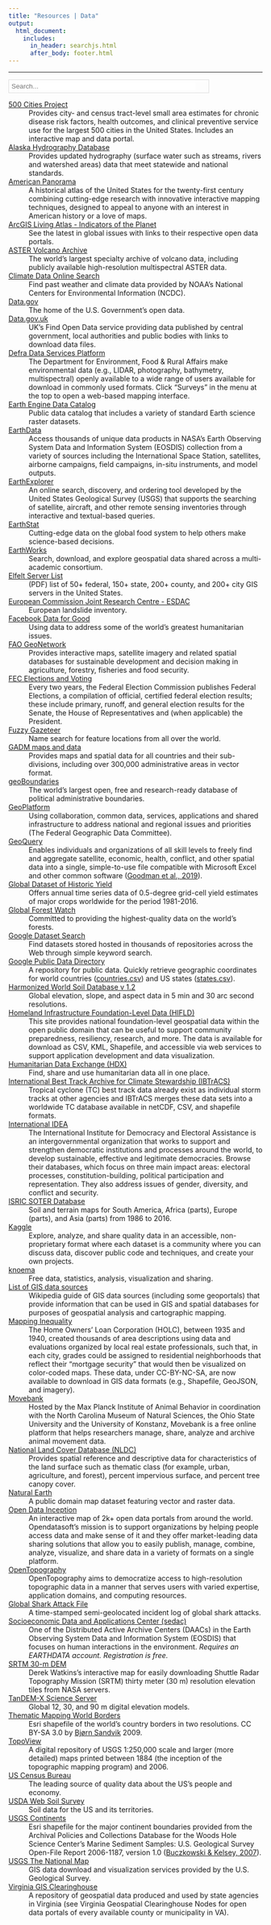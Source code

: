 ```yaml
---
title: "Resources | Data"
output:
  html_document:
    includes:
      in_header: searchjs.html
      after_body: footer.html
---
```


***

<!--
      Search bar
                      -->
<div class="search-bar" style="border:1px solid #DDD; width:396px;">
<p style="margin:5px;">
<i class="icon fa fa-search"></i>
<input type="text" id="myInput" onkeyup="updateSheet()" placeholder="Search..." style="border:none; padding:0; width:365px;">
</p>
</div>

<!--
      Definition List
                        -->

[500 Cities Project](https://www.cdc.gov/500cities/)
:   Provides city- and census tract-level small area estimates for chronic disease risk factors, health outcomes, and clinical preventive service use for the largest 500 cities in the United States.
    Includes an interactive map and data portal.

[Alaska Hydrography Database](http://akhydro.uaa.alaska.edu/)
:   Provides updated hydrography (surface water such as streams, rivers and watershed areas) data that meet statewide and national standards.

[American Panorama](https://dsl.richmond.edu/panorama/)
:   A historical atlas of the United States for the twenty-first century combining cutting-edge research with innovative interactive mapping techniques, designed to appeal to anyone with an interest in American history or a love of maps.

[ArcGIS Living Atlas - Indicators of the Planet](https://experience.arcgis.com/experience/003f05cc447b46dc8818640c38b69b83/)
:   See the latest in global issues with links to their respective open data portals.

[ASTER Volcano Archive](https://ava.jpl.nasa.gov/)
:   The world's largest specialty archive of volcano data, including publicly available high-resolution multispectral ASTER data.

[Climate Data Online Search](https://www.ncdc.noaa.gov/cdo-web/search)
:   Find past weather and climate data provided by NOAA's National Centers for Environmental Information (NCDC).

[Data.gov](https://www.data.gov/)
:   The home of the U.S. Government's open data.

[Data.gov.uk](https://data.gov.uk/)
:   UK's Find Open Data service providing data published by central government, local authorities and public bodies with links to download data files.

[Defra Data Services Platform](https://environment.data.gov.uk/)
:   The Department for Environment, Food & Rural Affairs make environmental data (e.g., LIDAR, photography, bathymetry, multispectral) openly available to a wide range of users available for download in commonly used formats.
    Click "Surveys" in the menu at the top to open a web-based mapping interface.

[Earth Engine Data Catalog](https://developers.google.com/earth-engine/datasets/catalog)
:   Public data catalog that includes a variety of standard Earth science raster datasets.

[EarthData](https://search.earthdata.nasa.gov/search)
:   Access thousands of unique data products in NASA's Earth Observing System Data and Information System (EOSDIS) collection from a variety of sources including the International Space Station, satellites, airborne campaigns, field campaigns, in-situ instruments, and model outputs.

[EarthExplorer](https://earthexplorer.usgs.gov/)
:   An online search, discovery, and ordering tool developed by the United States Geological Survey (USGS) that supports the searching of satellite, aircraft, and other remote sensing inventories through interactive and textual-based queries.

[EarthStat](http://www.earthstat.org/)
:   Cutting-edge data on the global food system to help others make science-based decisions.

[EarthWorks](https://earthworks.stanford.edu/)
:   Search, download, and explore geospatial data shared across a multi-academic consortium.

[Elfelt Server List](https://mappingsupport.com/p/surf_gis/list-federal-state-county-city-GIS-servers.pdf)
:   (PDF) list of 50+ federal, 150+ state, 200+ county, and 200+ city GIS servers in the United States.

[European Commission Joint Research Centre - ESDAC](https://esdac.jrc.ec.europa.eu/themes/landslides)
:   European landslide inventory.

[Facebook Data for Good](https://dataforgood.fb.com/)
:   Using data to address some of the world's greatest humanitarian issues.

[FAO GeoNetwork](http://www.fao.org/geonetwork/srv/en/main.home)
:   Provides interactive maps, satellite imagery and related spatial databases for sustainable development and decision making in agriculture, forestry, fisheries and food security.

[FEC Elections and Voting](https://www.fec.gov/introduction-campaign-finance/election-and-voting-information/)
:   Every two years, the Federal Election Commission publishes Federal Elections, a compilation of official, certified federal election results; these include primary, runoff, and general election results for the Senate, the House of Representatives and (when applicable) the President.

[Fuzzy Gazeteer](http://isodp.hof-university.de/fuzzyg/query/)
:   Name search for feature locations from all over the world.

[GADM maps and data](https://gadm.org/)
:   Provides maps and spatial data for all countries and their sub-divisions, including over 300,000 administrative areas in vector format.

[geoBoundaries](https://www.geoboundaries.org/)
:   The world's largest open, free and research-ready database of political administrative boundaries.

[GeoPlatform](https://www.geoplatform.gov/)
:   Using collaboration, common data, services, applications and shared infrastructure to address national and regional issues and priorities (The Federal Geographic Data Committee).

[GeoQuery](http://geo.aiddata.org/query/#!/)
:   Enables individuals and organizations of all skill levels to freely find and aggregate satellite, economic, health, conflict, and other spatial data into a single, simple-to-use file compatible with Microsoft Excel and other common software ([Goodman et al., 2019](https://doi.org/10.1016/j.cageo.2018.10.009)).

[Global Dataset of Historic Yield](https://doi.pangaea.de/10.1594/PANGAEA.909132)
:   Offers annual time series data of 0.5-degree grid-cell yield estimates of major crops worldwide for the period 1981-2016.

[Global Forest Watch](https://data.globalforestwatch.org/)
:   Committed to providing the highest-quality data on the world's forests.

[Google Dataset Search](https://toolbox.google.com/datasetsearch)
:   Find datasets stored hosted in thousands of repositories across the Web through simple keyword search.

[Google Public Data Directory](https://www.google.com/publicdata/directory)
:   A repository for public data.
    Quickly retrieve geographic coordinates for world countries ([countries.csv](https://developers.google.com/public-data/docs/canonical/countries_csv)) and US states ([states.csv](https://developers.google.com/public-data/docs/canonical/states_csv)).

[Harmonized World Soil Database v 1.2](https://webarchive.iiasa.ac.at/Research/LUC/External-World-soil-database/HTML/)
:   Global elevation, slope, and aspect data in 5 min and 30 arc second resolutions.

[Homeland Infrastructure Foundation-Level Data (HIFLD)](https://hifld-geoplatform.opendata.arcgis.com/)
:   This site provides national foundation-level geospatial data within the open public domain that can be useful to support community preparedness, resiliency, research, and more.
    The data is available for download as CSV, KML, Shapefile, and accessible via web services to support application development and data visualization.

[Humanitarian Data Exchange (HDX)](https://data.humdata.org/)
:   Find, share and use humanitarian data all in one place.

[International Best Track Archive for Climate Stewardship (IBTrACS)](https://www.ncdc.noaa.gov/ibtracs/)
:   Tropical cyclone (TC) best track data already exist as individual storm tracks at other agencies and IBTrACS merges these data sets into a worldwide TC database available in netCDF, CSV, and shapefile formats.

[International IDEA](https://www.idea.int/)
:   The International Institute for Democracy and Electoral Assistance is an intergovernmental organization that works to support and strengthen democratic institutions and processes around the world, to develop sustainable, effective and legitimate democracies.
    Browse their databases, which focus on three main impact areas: electoral processes, constitution-building, political participation and representation.
    They also address issues of gender, diversity, and conflict and security.

[ISRIC SOTER Database](https://www.isric.org/projects/soil-and-terrain-soter-database-programme)
:   Soil and terrain maps for South America, Africa (parts), Europe (parts), and Asia (parts) from 1986 to 2016.

[Kaggle](https://www.kaggle.com/datasets)
:   Explore, analyze, and share quality data in an accessible, non-proprietary format where each dataset is a community where you can discuss data, discover public code and techniques, and create your own projects.

[knoema](https://knoema.com/)
:   Free data, statistics, analysis, visualization and sharing.

[List of GIS data sources](https://en.wikipedia.org/wiki/List_of_GIS_data_sources)
:   Wikipedia guide of GIS data sources (including some geoportals) that provide information that can be used in GIS and spatial databases for purposes of geospatial analysis and cartographic mapping.

[Mapping Inequality](https://dsl.richmond.edu/panorama/redlining/)
:   The Home Owners' Loan Corporation (HOLC), between 1935 and 1940, created thousands of area descriptions using data and evaluations organized by local real estate professionals, such that, in each city, grades could be assigned to residential neighborhoods that reflect their "mortgage security" that would then be visualized on color-coded maps.
    These data, under CC-BY-NC-SA, are now available to download in GIS data formats (e.g., Shapefile, GeoJSON, and imagery).

[Movebank](https://www.movebank.org/cms/movebank-main)
:   Hosted by the Max Planck Institute of Animal Behavior in coordination with the North Carolina Museum of Natural Sciences, the Ohio State University and the University of Konstanz, Movebank is a free online platform that helps researchers manage, share, analyze and archive animal movement data.

[National Land Cover Database (NLDC)](https://www.mrlc.gov/index.php)
:   Provides spatial reference and descriptive data for characteristics of the land surface such as thematic class (for example, urban, agriculture, and forest), percent impervious surface, and percent tree canopy cover.

[Natural Earth](http://www.naturalearthdata.com/)
:   A public domain map dataset featuring vector and raster data.

[Open Data Inception](https://opendatainception.io/#)
:   An interactive map of 2k+ open data portals from around the world.
    Opendatasoft's mission is to support organizations by helping people access data and make sense of it and they offer market-leading data sharing solutions that allow you to easily publish, manage, combine, analyze, visualize, and share data in a variety of formats on a single platform.

[OpenTopography](https://opentopography.org/)
:   OpenTopography aims to democratize access to high-resolution topographic data in a manner that serves users with varied expertise, application domains, and computing resources.

[Global Shark Attack File](http://www.sharkattackfile.net/)
:   A time-stamped semi-geolocated incident log of global shark attacks.

[Socioeconomic Data and Applications Center (sedac)](https://sedac.ciesin.columbia.edu/)
:   One of the Distributed Active Archive Centers (DAACs) in the Earth Observing System Data and Information System (EOSDIS) that focuses on human interactions in the environment.
    _Requires an EARTHDATA account._
    _Registration is free._

[SRTM 30-m DEM](http://dwtkns.com/srtm30m/)
:   Derek Watkins's interactive map for easily downloading Shuttle Radar Topography Mission (SRTM) thirty meter (30 m) resolution elevation tiles from NASA servers.

[TanDEM-X Science Server](https://tandemx-science.dlr.de/)
:   Global 12, 30, and 90 m digital elevation models.

[Thematic Mapping World Borders](http://thematicmapping.org/downloads/world_borders.php)
:   Esri shapefile of the world's country borders in two resolutions.
    CC BY-SA 3.0 by [Bj&oslash;rn Sandvik](https://thematicmapping.org/) 2009.

[TopoView](https://ngmdb.usgs.gov/topoview/)
:   A digital repository of USGS 1:250,000 scale and larger (more detailed) maps printed between 1884 (the inception of the topographic mapping program) and 2006.

[US Census Bureau](https://data.census.gov/cedsci)
:   The leading source of quality data about the US's people and economy.

[USDA Web Soil Survey](https://websoilsurvey.sc.egov.usda.gov/App/HomePage.htm)
:   Soil data for the US and its territories.

[USGS Continents](https://pubs.usgs.gov/of/2006/1187/basemaps/continents/)
:   Esri shapefile for the major continent boundaries provided from the Archival Policies and Collections Database for the Woods Hole Science Center's Marine Sediment Samples: U.S. Geological Survey Open-File Report 2006-1187, version 1.0 ([Buczkowski & Kelsey, 2007](http://pubs.usgs.gov/of/2006/1187/)).

[USGS The National Map](https://www.usgs.gov/core-science-systems/ngp/tnm-delivery/)
:   GIS data download and visualization services provided by the U.S. Geological Survey.

[Virginia GIS Clearinghouse](https://vgin.maps.arcgis.com/home/index.html)
:   A repository of geospatial data produced and used by state agencies in Virginia (see Virginia Geospatial Clearinghouse Nodes for open data portals of every available county or municipality in VA).

